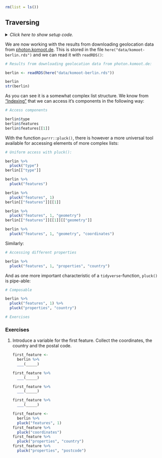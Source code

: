 ```r
rm(list = ls())
```


## Traversing {#berlin}

<details><summary>*Click here to show setup code.*</summary>
```r
### Traversing

```
```r
library(tidyverse)
library(here)
```
</details>

We are now working with the results from downloading geolocation data from [photon.komoot.de](http://photon.komoot.de/).
This is stored in the file `here("data/komoot-berlin.rds")` and we can read it with `readRDS()`:

```r
# Results from downloading geolocation data from photon.komoot.de:
```
```r
berlin <- readRDS(here("data/komoot-berlin.rds"))

berlin
str(berlin)
```

As you can see it is a somewhat complex list structure.
We know from ["Indexing"](#indexing) that we can access it's components in the following way:

```r
# Access components
```
```r
berlin$type
berlin$features
berlin$features[[1]]
```

With the function `purrr::pluck()`, there is however a more universal tool available for accessing elements of more complex lists:

```r
# Uniform access with pluck():
```
```r
berlin %>%
  pluck("type")
berlin[["type"]]

berlin %>%
  pluck("features")

berlin %>%
  pluck("features", 1)
berlin[["features"]][[1]]

berlin %>%
  pluck("features", 1, "geometry")
berlin[["features"]][[1]][["geometry"]]

berlin %>%
  pluck("features", 1, "geometry", "coordinates")
```

Similarly:

```r
# Accessing different properties
```
```r
berlin %>%
  pluck("features", 1, "properties", "country")
```

And as one more important characteristic of a `tidyverse`-function, `pluck()` is pipe-able:

```r
# Composable
```
```r
berlin %>%
  pluck("features", 1) %>%
  pluck("properties", "country")
```


```r
# Exercises
```

### Exercises

1. Introduce a variable for the first feature. Collect the coordinates, the country and the postal code.
        
    ```r
    first_feature <-
      berlin %>% 
      ___(_____)
    
    first_feature %>% 
      ___(_____)
    
    first_feature %>% 
      ___(_____)
    
    first_feature %>% 
      ___(_____)
    ```
    
    ```r
    first_feature <-
      berlin %>% 
      pluck("features", 1)
    first_feature %>% 
      pluck("coordinates")
    first_feature %>% 
      pluck("properties", "country")
    first_feature %>% 
      pluck("properties", "postcode")
    ```
